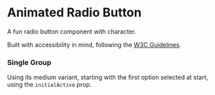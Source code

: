 
# Animated Radio Button

A fun radio button component with character.

Built with accessibility in mind, following the [W3C Guidelines](https://www.w3.org/tr/2017/wd-wai-aria-practices-1.1-20170628/examples/radio/radio-1/radio-1.html).

### Single Group

Using its medium variant, starting with the first option selected at start, using the `initialActive` prop.

<ExampleContainer>
  <SingleGroup />
</ExampleContainer>
